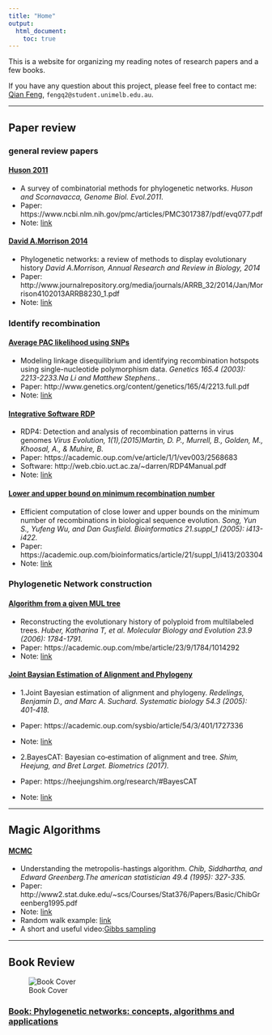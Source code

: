```yaml
---
title: "Home"
output:
  html_document:
    toc: true
---
```


This is a website for organizing my reading notes of research papers and a few books.

If you have any question about this project, please feel free to contact me:
[Qian Feng](https://qianfeng2.github.io), `fengq2@student.unimelb.edu.au`.

***

## Paper review

### general review papers

#### [Huson 2011]()

- A survey of combinatorial methods for phylogenetic networks. *Huson and Scornavacca, Genome Biol. Evol.2011*. 
- Paper: https://www.ncbi.nlm.nih.gov/pmc/articles/PMC3017387/pdf/evq077.pdf
- Note: [link](Huson2011paper.html)

#### [David A.Morrison 2014]()

- Phylogenetic networks: a review of methods to display evolutionary history *David A.Morrison, Annual Research and Review in Biology, 2014*
- Paper: http://www.journalrepository.org/media/journals/ARRB_32/2014/Jan/Morrison4102013ARRB8230_1.pdf
- Note: [link](morrison2014paper.html)

### Identify recombination

#### [Average PAC likelihood using SNPs]()

- Modeling linkage disequilibrium and identifying recombination hotspots using single-nucleotide polymorphism data.  *Genetics 165.4 (2003): 2213-2233.Na Li and Matthew Stephens.*.
- Paper: http://www.genetics.org/content/genetics/165/4/2213.full.pdf 
- Note: [link](PAC.html)

#### [Integrative Software RDP]()

- RDP4: Detection and analysis of recombination patterns in virus genomes *Virus Evolution, 1(1),(2015)Martin, D. P., Murrell, B., Golden, M., Khoosal, A., & Muhire, B.*
- Paper: https://academic.oup.com/ve/article/1/1/vev003/2568683
- Software: http://web.cbio.uct.ac.za/~darren/RDP4Manual.pdf
- Note: [link](RDP4.html)


#### [Lower and upper bound on minimum recombination number]()

- Efficient computation of close lower and upper bounds on the minimum number of recombinations in biological sequence evolution. *Song, Yun S., Yufeng Wu, and Dan Gusfield. Bioinformatics 21.suppl_1 (2005): i413-i422.*
- Paper: https://academic.oup.com/bioinformatics/article/21/suppl_1/i413/203304 
- Note: [link]()


### Phylogenetic Network construction

#### [Algorithm from a given MUL tree]()

- Reconstructing the evolutionary history of polyploid from multilabeled trees. *Huber, Katharina T, et al. Molecular Biology and Evolution 23.9 (2006): 1784-1791.*
- Paper: https://academic.oup.com/mbe/article/23/9/1784/1014292 
- Note: [link](MUL.html)

#### [Joint Baysian Estimation of Alignment and Phylogeny]()

- 1.Joint Bayesian estimation of alignment and phylogeny. *Redelings, Benjamin D., and Marc A. Suchard. Systematic biology 54.3 (2005): 401-418.*
- Paper: https://academic.oup.com/sysbio/article/54/3/401/1727336 
- Note: [link](jointestimation.html)

- 2.BayesCAT: Bayesian co‐estimation of alignment and tree. *Shim, Heejung, and Bret Larget. Biometrics (2017).*
- Paper: https://heejungshim.org/research/#BayesCAT 
- Note: [link]()

***
## Magic Algorithms
#### [MCMC]()
- Understanding the metropolis-hastings algorithm. *Chib, Siddhartha, and Edward Greenberg.The american statistician 49.4 (1995): 327-335.*
- Paper: http://www2.stat.duke.edu/~scs/Courses/Stat376/Papers/Basic/ChibGreenberg1995.pdf 
- Note: [link](MCMC.html)
- Random walk example: [link](randomwalk.html)
- A short and useful video:[Gibbs sampling](https://www.youtube.com/watch?v=a_08GKWHFWo)


***
## Book Review
![Book Cover](cover.png)

### [Book: Phylogenetic networks: concepts, algorithms and applications](book1.html)
